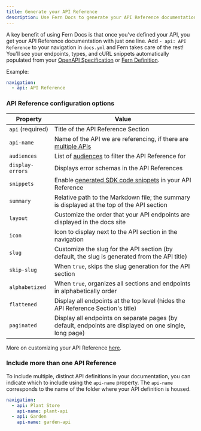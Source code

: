 ---
title: Generate your API Reference
description: Use Fern Docs to generate your API Reference documentation from your API definition, using your choice of either OpenAPI or Fern Definition.
---

A key benefit of using Fern Docs is that once you've defined your API, you get your API Reference documentation with just one line.
Add `- api: API Reference` to your navigation in `docs.yml` and Fern takes care of the rest! You'll see your endpoints, types,
and cURL snippets automatically populated from your [OpenAPI Specification](/learn/api-definition/openapi/overview) or [Fern Definition](/learn/api-definition/fern/overview).

Example:

```yml docs.yml
navigation:
  - api: API Reference
```

### API Reference configuration options

| Property         | Value                                                                                                   |
| ---------------- | ------------------------------------------------------------------------------------------------------- |
| `api` (required) | Title of the API Reference Section                                                                      |
| `api-name`       | Name of the API we are referencing, if there are [multiple APIs](#include-more-than-one-api-reference)  |
| `audiences`      | List of [audiences](/learn/api-definition/fern/audiences) to filter the API Reference for               |
| `display-errors` | Displays error schemas in the API References                                                            |
| `snippets`       | Enable [generated SDK code snippets](/learn/cli-api/api-reference/get) in your API Reference            |
| `summary`        | Relative path to the Markdown file; the summary is displayed at the top of the API section              |
| `layout`         | Customize the order that your API endpoints are displayed in the docs site                              |
| `icon`           | Icon to display next to the API section in the navigation                                               |
| `slug`           | Customize the slug for the API section (by default, the slug is generated from the API title)           |
| `skip-slug`      | When `true`, skips the slug generation for the API section                                              |
| `alphabetized`   | When `true`, organizes all sections and endpoints in alphabetically order                               |
| `flattened`      | Display all endpoints at the top level (hides the API Reference Section's title)                        |
| `paginated`      | Display all endpoints on separate pages (by default, endpoints are displayed on one single, long page)  |

More on customizing your API Reference [here](/learn/docs/api-references/customize-api-reference-layout). 

### Include more than one API Reference
To include multiple, distinct API definitions in your documentation, you can indicate which to include using the `api-name` property. The `api-name` corresponds to the name of the folder where your API definition is housed. 

```yaml title="docs.yml"
navigation:
  - api: Plant Store
    api-name: plant-api
  - api: Garden
    api-name: garden-api
```